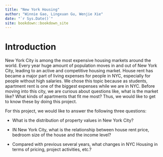 ```yaml
--- 
title: "New York Housing"
author: "Winnie Gao, Lingxuan Gu, Wenjie Xie"
date: "`r Sys.Date()`"
site: bookdown::bookdown_site
---
```


# Introduction

New York City is among the most expensive housing markets around the world. Every year huge amount of population moves in and out of New York City, leading to an active and competitive housing market. House rent has became a major part of living expenses for people in NYC, especially for people without high salaries. We chose this topic because as students, apartment rent is one of the biggest expenses while we are in NYC. Before moving into this city, we are curious about questions like, what is the market like? What kinds of apartments that fit me most? Thus, we would like to get to know these by doing this project.

For this project, we would like to answer the following three questions:

- What is the distribution of property values in New York City?

- IN New York City, what is the relationship between house rent price, bedroom size of the house and the income level?

- Compared with previous several years, what changes in NYC Housing in terms of pricing, project activities, etc.?



